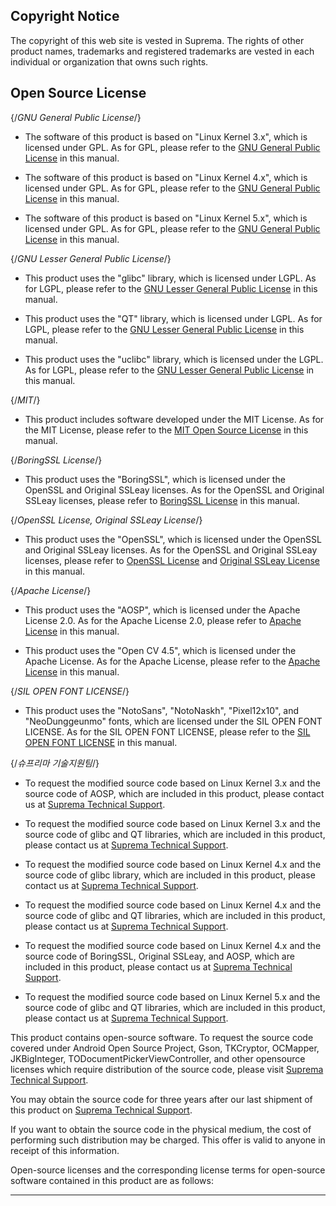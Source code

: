 ## Copyright Notice

The copyright of this web site is vested in Suprema. The rights of other product names, trademarks and registered trademarks are vested in each individual or organization that owns such rights.

## Open Source License

{/*GNU General Public License*/}

<Include product='bioentry_p2,bioentry_R2,bioentry_w2,biostation_2,biostation_a2,biostation_l2,corestation,facestation_2,xpass_2'>

* The software of this product is based on "Linux Kernel 3.x", which is licensed under GPL. As for GPL, please refer to the [GNU General Public License](../../legal/open-source-licenses#gnu-general-public-license) in this manual.

</Include>

<Include product='biostation_3,biostation_2a,bioentry_w3,biolite_n2,facelite,facestation_f2,xstation_2'>

* The software of this product is based on "Linux Kernel 4.x", which is licensed under GPL. As for GPL, please refer to the [GNU General Public License](../../legal/open-source-licenses#gnu-general-public-license) in this manual.

</Include>

<Include product='corestation_20,door_interface'>

* The software of this product is based on "Linux Kernel 5.x", which is licensed under GPL. As for GPL, please refer to the [GNU General Public License](../../legal/open-source-licenses#gnu-general-public-license) in this manual.

</Include>

{/*GNU Lesser General Public License*/}

<Include product='biostation_3,biostation_2a,bioentry_p2,bioentry_R2,bioentry_w2,bioentry_w3,biolite_n2,biostation_2,biostation_l2,corestation,facelite,xpass_2'>

* This product uses the "glibc" library, which is licensed under LGPL. As for LGPL, please refer to the [GNU Lesser General Public License](../../legal/open-source-licenses#gnu-lesser-general-public-license) in this manual.

</Include>

<Include product='bioentry_p2,bioentry_R2,bioentry_w2,biolite_n2,biostation_2,biostation_l2,corestation,facelite,xpass_2'>

* This product uses the "QT" library, which is licensed under LGPL. As for LGPL, please refer to the [GNU Lesser General Public License](../../legal/open-source-licenses#gnu-lesser-general-public-license) in this manual.

</Include>

<Include product='corestation_20,door_interface'>

* This product uses the "uclibc" library, which is licensed under the LGPL. As for LGPL, please refer to the [GNU Lesser General Public License](../../legal/open-source-licenses#gnu-lesser-general-public-license) in this manual.

</Include>

{/*MIT*/}

<Include product='xpass_d2,corestation_20,input_module'>

* This product includes software developed under the MIT License. As for the MIT License, please refer to the [MIT Open Source License](../../legal/open-source-licenses#the-mit-license) in this manual.

</Include>

{/*BoringSSL License*/}

<Include product='facestation_f2,xstation_2'>

* This product uses the "BoringSSL", which is licensed under the OpenSSL and Original SSLeay licenses. As for the OpenSSL and Original SSLeay licenses, please refer to [BoringSSL License](../../legal/#) in this manual.

</Include>

{/*OpenSSL License, Original SSLeay License*/}

<Include product='biostation_3,biostation_2a,bioentry_p2,bioentry_R2,bioentry_w2,bioentry_w3,biolite_n2,biostation_2,biostation_a2,biostation_l2,corestation_20,corestation,door_interface,facelite,facestation_2,facestation_f2,xpass_2,xstation_2'>

* This product uses the "OpenSSL", which is licensed under the OpenSSL and Original SSLeay licenses. As for the OpenSSL and Original SSLeay licenses, please refer to [OpenSSL License](../../legal/open-source-licenses#openssl-license) and [Original SSLeay License](../../legal/open-source-licenses#original-ssleay-license) in this manual.

</Include>

{/*Apache License*/}

<Include product='biostation_a2,facestation_2,facestation_f2,xstation_2'>

* This product uses the "AOSP", which is licensed under the Apache License 2.0. As for the Apache License 2.0, please refer to [Apache License](../../legal/open-source-licenses#apache-license) in this manual.

</Include>

<Include product='bioentry_w3'>

* This product uses the "Open CV 4.5", which is licensed under the Apache License. As for the Apache License, please refer to the [Apache License](../../legal/open-source-licenses#apache-license) in this manual.

</Include>

{/*SIL OPEN FONT LICENSE*/}

<Include product='bioentry_w3'>

* This product uses the "NotoSans", "NotoNaskh", "Pixel12x10", and "NeoDunggeunmo" fonts, which are licensed under the SIL OPEN FONT LICENSE. As for the SIL OPEN FONT LICENSE, please refer to the [SIL OPEN FONT LICENSE](../../legal/open-source-licenses#sil-open-font-license) in this manual.

</Include>

{/*슈프리마 기술지원팀*/}

<Include product='biostation_a2,facestation_2'>

* To request the modified source code based on Linux Kernel 3.x and the source code of AOSP, which are included in this product, please contact us at [Suprema Technical Support](https://support.supremainc.com/).

</Include>

<Include product='bioentry_p2,bioentry_R2,bioentry_w2,biostation_2,biostation_l2,corestation,xpass_2'>

* To request the modified source code based on Linux Kernel 3.x and the source code of glibc and QT libraries, which are included in this product, please contact us at [Suprema Technical Support](https://support.supremainc.com/).

</Include>

<Include product='biostation_3,biostation_2a,bioentry_w3'>

* To request the modified source code based on Linux Kernel 4.x and the source code of glibc library, which are included in this product, please contact us at [Suprema Technical Support](https://support.supremainc.com/).

</Include>

<Include product='biolite_n2,facelite'>

* To request the modified source code based on Linux Kernel 4.x and the source code of glibc and QT libraries, which are included in this product, please contact us at [Suprema Technical Support](https://support.supremainc.com/).

</Include>

<Include product='facestation_f2,xstation_2'>

* To request the modified source code based on Linux Kernel 4.x and the source code of BoringSSL, Original SSLeay, and AOSP, which are included in this product, please contact us at [Suprema Technical Support](https://support.supremainc.com/).

</Include>

<Include product='corestation_20,door_interface'>

* To request the modified source code based on Linux Kernel 5.x and the source code of glibc and QT libraries, which are included in this product, please contact us at [Suprema Technical Support](https://support.supremainc.com/).

</Include>

<Include product='device_manager'>

This product contains open-source software. To request the source code covered under Android Open Source Project, Gson, TKCryptor, OCMapper, JKBigInteger, TODocumentPickerViewController, and other opensource licenses which require distribution of the source code, please visit [Suprema Technical Support](https://support.supremainc.com/).

You may obtain the source code for three years after our last shipment of this product on [Suprema Technical Support](https://support.supremainc.com/).

If you want to obtain the source code in the physical medium, the cost of performing such distribution may be charged. This offer is valid to anyone in receipt of this information.

Open-source licenses and the corresponding license terms for open-source software contained in this product are as follows:


<Android/>

---

<Ios/>

</Include>